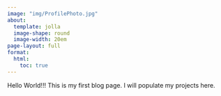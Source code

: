 ```yaml
---
image: "img/ProfilePhoto.jpg"
about:
  template: jolla
  image-shape: round
  image-width: 20em
page-layout: full
format:
  html:
    toc: true
---
```


Hello World!!! This is my first blog page. I will populate my projects here.
